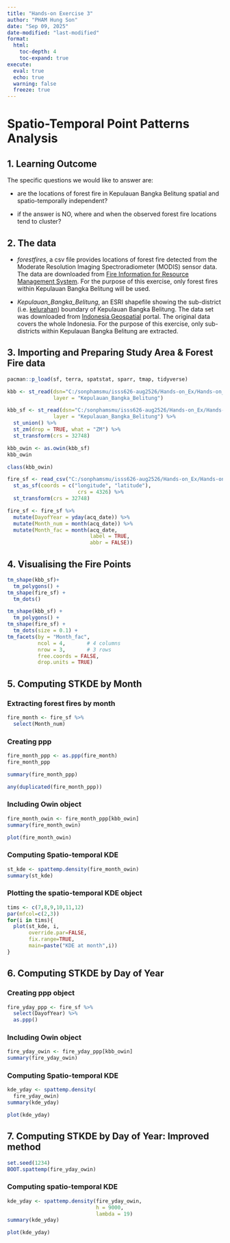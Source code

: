```yaml
---
title: "Hands-on Exercise 3"
author: "PHAM Hung Son"
date: "Sep 09, 2025"
date-modified: "last-modified"
format: 
  html:
    toc-depth: 4
    toc-expand: true
execute: 
  eval: true
  echo: true
  warning: false
  freeze: true
---
```


# **Spatio-Temporal Point Patterns Analysis**

## **1. Learning Outcome**

The specific questions we would like to answer are:

-   are the locations of forest fire in Kepulauan Bangka Belitung spatial and spatio-temporally independent?

-   if the answer is NO, where and when the observed forest fire locations tend to cluster?

## **2. The data**

-   *forestfires*, a csv file provides locations of forest fire detected from the Moderate Resolution Imaging Spectroradiometer (MODIS) sensor data. The data are downloaded from [Fire Information for Resource Management System](https://firms.modaps.eosdis.nasa.gov/download/). For the purpose of this exercise, only forest fires within Kepulauan Bangka Belitung will be used.

-   *Kepulauan_Bangka_Belitung*, an ESRI shapefile showing the sub-district (i.e. [kelurahan](https://en.wikipedia.org/wiki/Villages_of_Indonesia)) boundary of Kepulauan Bangka Belitung. The data set was downloaded from [Indonesia Geospatial](https://www.indonesia-geospasial.com/2023/05/download-shapefile-batas-administrasi.html) portal. The original data covers the whole Indonesia. For the purpose of this exercise, only sub-districts within Kepulauan Bangka Belitung are extracted.

## **3. Importing and Preparing Study Area & Forest Fire data**

```r
pacman::p_load(sf, terra, spatstat, sparr, tmap, tidyverse)
```

```r
kbb <- st_read(dsn="C:/sonphamsmu/isss626-aug2526/Hands-on_Ex/Hands-on_ex03/data/rawdata",
               layer = "Kepulauan_Bangka_Belitung") 
```

```r
kbb_sf <- st_read(dsn="C:/sonphamsmu/isss626-aug2526/Hands-on_Ex/Hands-on_ex03/data/rawdata",
               layer = "Kepulauan_Bangka_Belitung") %>%
  st_union() %>%
  st_zm(drop = TRUE, what = "ZM") %>%
  st_transform(crs = 32748)
```

```r
kbb_owin <- as.owin(kbb_sf)
kbb_owin
```

```r
class(kbb_owin)
```

```r
fire_sf <- read_csv("C:/sonphamsmu/isss626-aug2526/Hands-on_Ex/Hands-on_ex03/data/rawdata/forestfires.csv") %>%
  st_as_sf(coords = c("longitude", "latitude"),
                       crs = 4326) %>%
  st_transform(crs = 32748)
```

```r
fire_sf <- fire_sf %>% 
  mutate(DayofYear = yday(acq_date)) %>%
  mutate(Month_num = month(acq_date)) %>%
  mutate(Month_fac = month(acq_date, 
                           label = TRUE, 
                           abbr = FALSE))
```

## **4. Visualising the Fire Points**

```r
tm_shape(kbb_sf)+
  tm_polygons() +
tm_shape(fire_sf) +
  tm_dots()
```

```r
tm_shape(kbb_sf) +
  tm_polygons() +
tm_shape(fire_sf) +
  tm_dots(size = 0.1) +
tm_facets(by = "Month_fac",
          ncol = 4,       # 4 columns
          nrow = 3,       # 3 rows
          free.coords = FALSE,
          drop.units = TRUE)

```

## **5. Computing STKDE by Month**

### **Extracting forest fires by month**

```r
fire_month <- fire_sf %>% 
  select(Month_num)
```

### **Creating ppp**

```r
fire_month_ppp <- as.ppp(fire_month)
fire_month_ppp
```

```r
summary(fire_month_ppp)
```

```r
any(duplicated(fire_month_ppp))
```

### **Including Owin object**

```r
fire_month_owin <- fire_month_ppp[kbb_owin]
summary(fire_month_owin)
```

```r
plot(fire_month_owin)
```

### **Computing Spatio-temporal KDE**

```r
st_kde <- spattemp.density(fire_month_owin)
summary(st_kde)
```

### **Plotting the spatio-temporal KDE object**

```r
tims <- c(7,8,9,10,11,12)
par(mfcol=c(2,3))
for(i in tims){ 
  plot(st_kde, i, 
       override.par=FALSE, 
       fix.range=TRUE, 
       main=paste("KDE at month",i))
}
```

## **6. Computing STKDE by Day of Year**

### **Creating ppp object**

```r
fire_yday_ppp <- fire_sf %>% 
  select(DayofYear) %>%
  as.ppp()
```

### **Including Owin object**

```r
fire_yday_owin <- fire_yday_ppp[kbb_owin]
summary(fire_yday_owin)
```

### **Computing Spatio-temporal KDE**

```r
kde_yday <- spattemp.density(
  fire_yday_owin)
summary(kde_yday)
```

```r
plot(kde_yday)
```

## **7. Computing STKDE by Day of Year: Improved method**

```r
set.seed(1234)
BOOT.spattemp(fire_yday_owin) 
```

### **Computing spatio-temporal KDE**

```r
kde_yday <- spattemp.density(fire_yday_owin,
                             h = 9000,
                             lambda = 19)
summary(kde_yday)
```

```r
plot(kde_yday)
```
